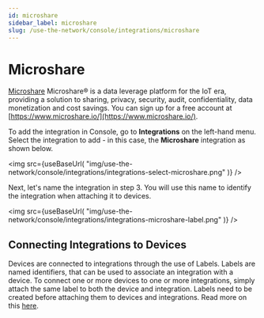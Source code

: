 ```yaml
---
id: microshare
sidebar_label: microshare
slug: /use-the-network/console/integrations/microshare
---
```


# Microshare


[Microshare](https://www.microshare.io/) Microshare® is a data leverage platform
for the IoT era, providing a solution to sharing, privacy, security, audit, confidentiality,
data monetization and cost savings. You can sign up for a free account at
[https://www.microshare.io/](https://www.microshare.io/).

To add the integration in Console, go to **Integrations** on the left-hand menu.
Select the integration to add - in this case, the **Microshare** integration as
shown below.

<img
  src={useBaseUrl(
    "img/use-the-network/console/integrations/integrations-select-microshare.png"
  )}
/>

Next, let's name the integration in step 3. You will use this name to
identify the integration when attaching it to devices.

<img
  src={useBaseUrl(
    "img/use-the-network/console/integrations/integrations-microshare-label.png"
  )}
/>

## Connecting Integrations to Devices

Devices are connected to integrations through the use of Labels. Labels are
named identifiers, that can be used to associate an integration with a device.
To connect one or more devices to one or more integrations, simply attach the
same label to both the device and integration. Labels need to be created before
attaching them to devices and integrations. Read more on this [here](../labels).
